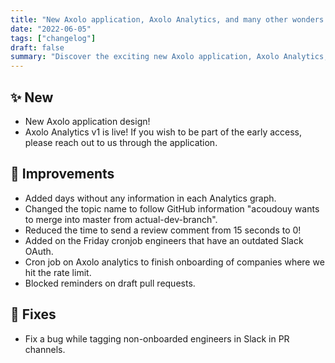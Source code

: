 ```yaml
---
title: "New Axolo application, Axolo Analytics, and many other wonders..."
date: "2022-06-05"
tags: ["changelog"]
draft: false
summary: "Discover the exciting new Axolo application, Axolo Analytics, and a host of other innovative features. Learn how these advancements are revolutionizing the way you work and empowering your team with valuable insights and tools."
---
```


## ✨ New

- New Axolo application design!
- Axolo Analytics v1 is live! If you wish to be part of the early access, please reach out to us through the application.

## 🔨 Improvements

- Added days without any information in each Analytics graph.
- Changed the topic name to follow GitHub information "acoudouy wants to merge into master from actual-dev-branch".
- Reduced the time to send a review comment from 15 seconds to 0!
- Added on the Friday cronjob engineers that have an outdated Slack OAuth.
- Cron job on Axolo analytics to finish onboarding of companies where we hit the rate limit.
- Blocked reminders on draft pull requests.

## 🐞 Fixes

- Fix a bug while tagging non-onboarded engineers in Slack in PR channels.
